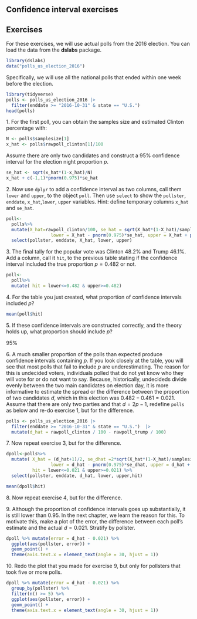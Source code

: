 ## Confidence interval exercises


## Exercises 

For these exercises, we will use actual polls from the 2016 election. You can load the data from the __dslabs__ package.

```r
library(dslabs)
data("polls_us_election_2016")
```

Specifically, we will use all the national polls that ended within one week before the election.

```r
library(tidyverse)
polls <- polls_us_election_2016 |> 
  filter(enddate >= "2016-10-31" & state == "U.S.") 
head(polls)
```

1\. For the first poll, you can obtain the samples size and estimated Clinton percentage with:
  
```r
N <- polls$samplesize[1]
x_hat <- polls$rawpoll_clinton[1]/100

```

Assume there are only two candidates and construct a 95% confidence interval for the election night proportion $p$. 

```r
se_hat <- sqrt(x_hat*(1-x_hat)/N)
x_hat + c(-1,1)*pnorm(0.975)*se_hat

```

2\. Now use `dplyr` to add a confidence interval as two columns, call them `lower` and `upper`, to the object `poll`. Then use `select` to show the `pollster`, `enddate`, `x_hat`,`lower`, `upper` variables. Hint: define temporary columns `x_hat` and `se_hat`. 


```r
poll<-
  polls%>%
  mutate(X_hat=rawpoll_clinton/100, se_hat = sqrt(X_hat*(1-X_hat)/samplesize),
                 lower = X_hat - pnorm(0.975)*se_hat, upper = X_hat + pnorm(0.975)*se_hat) %>%
  select(pollster, enddate, X_hat, lower, upper)
```

3\. The final tally for the popular vote was Clinton 48.2%	and Trump 46.1%. Add a column, call it `hit`, to the previous table stating if the confidence interval included the true proportion $p=0.482$ or not. 

```r
poll<-
  poll%>%
  mutate( hit = lower<=0.482 & upper>=0.482)


```

4\. For the table you just created, what proportion of confidence intervals included $p$?
  
```r
mean(poll$hit)
```
  
  
5\. If these confidence intervals are constructed correctly, and the theory holds up, what proportion should include $p$?
  
95%

  
6\. A much smaller proportion of the polls than expected produce confidence intervals containing $p$. If you look closely at the table, you will see that most polls that fail to include $p$ are underestimating. The reason for this is undecided voters, individuals polled that do not yet know who they will vote for or do not want to say. 
Because, historically, undecideds divide evenly between the two main candidates on election day, it is more informative to estimate the spread or the difference between the proportion of two candidates $d$, which in this election was $0. 482 - 0.461 = 0.021$. 
Assume that there are only two parties and that $d = 2p - 1$, redefine `polls` as below and
re-do exercise 1, but for the difference.

```r
polls <- polls_us_election_2016 |> 
  filter(enddate >= "2016-10-31" & state == "U.S.")  |>
  mutate(d_hat = rawpoll_clinton / 100 - rawpoll_trump / 100)
```

7\. Now repeat exercise 3, but for the difference.


```r
dpoll<-polls%>%
  mutate( X_hat = (d_hat+1)/2, se_dhat =2*sqrt(X_hat*(1-X_hat)/samplesize),
                 lower = d_hat - pnorm(0.975)*se_dhat, upper = d_hat + pnorm(0.975)*se_dhat,
          hit = lower<=0.021 & upper>=0.021) %>%
  select(pollster, enddate, d_hat, lower, upper,hit)

mean(dpoll$hit)

```


8\. Now repeat exercise 4, but for the difference.




9\. Although the proportion of confidence intervals goes up substantially, it is still lower than 0.95. In the next chapter, we learn the reason for this. To motivate this, make a plot of the error, the difference between each poll's estimate and the actual $d=0.021$. Stratify by pollster.


```r
dpoll %>% mutate(error = d_hat - 0.021) %>%
  ggplot(aes(pollster, error)) +
  geom_point() +
  theme(axis.text.x = element_text(angle = 30, hjust = 1))
```

10\. Redo the plot that you made for exercise 9, but only for pollsters that took five or more polls.


```r
dpoll %>% mutate(error = d_hat - 0.021) %>%
  group_by(pollster) %>%
  filter(n() >= 5) %>%
  ggplot(aes(pollster, error)) +
  geom_point() +
  theme(axis.text.x = element_text(angle = 30, hjust = 1))
```

